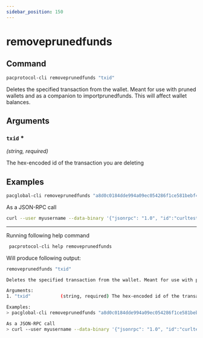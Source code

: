 ```yaml
---
sidebar_position: 150
---
```


# removeprunedfunds
## Command

```bash
pacprotocol-cli removeprunedfunds "txid"
```

Deletes the specified transaction from the wallet. Meant for use with pruned wallets and as a companion to importprunedfunds. This will affect wallet balances.



## Arguments

### `txid` <span class='asterisk'>*</span>
*(string, required)*

The hex-encoded id of the transaction you are deleting


## Examples
```bash
pacglobal-cli removeprunedfunds "a8d0c0184dde994a09ec054286f1ce581bebf46446a512166eae7628734ea0a5"
```



As a JSON-RPC call

```bash
curl --user myusername --data-binary '{"jsonrpc": "1.0", "id":"curltest", "method": "removeprunedfunds", "params": ["a8d0c0184dde994a09ec054286f1ce581bebf46446a512166eae7628734ea0a5"] }' -H 'content-type: text/plain;' http://127.0.0.1:1111/
```


___

Running following help command
```bash
 pacprotocol-cli help removeprunedfunds
```
Will produce following output:


```bash
removeprunedfunds "txid"

Deletes the specified transaction from the wallet. Meant for use with pruned wallets and as a companion to importprunedfunds. This will affect wallet balances.

Arguments:
1. "txid"           (string, required) The hex-encoded id of the transaction you are deleting

Examples:
> pacglobal-cli removeprunedfunds "a8d0c0184dde994a09ec054286f1ce581bebf46446a512166eae7628734ea0a5"

As a JSON-RPC call
> curl --user myusername --data-binary '{"jsonrpc": "1.0", "id":"curltest", "method": "removeprunedfunds", "params": ["a8d0c0184dde994a09ec054286f1ce581bebf46446a512166eae7628734ea0a5"] }' -H 'content-type: text/plain;' http://127.0.0.1:1111/

```

